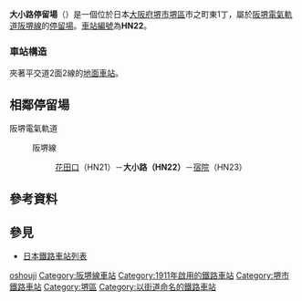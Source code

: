 {{Unreferenced|time=2021-08-03T11:04:38+00:00}}
{{日本車站資訊
|公司色     = #008040
|文字色     = 
|站名       = 大小路停留場
|圖片       = <!-- 檔案不存在 大小路停留場.jpg -->
|圖片說明   = 濱寺站前方向月台（左後）、惠美須町方向月台（右前）
|日文原名   = 大小路
|平假名     = おおしょうじ
|羅馬拼音   = ŌSHŌJI
|電報略號   = 
|所在地     = {{JPN}}[[大阪府|大阪府]][[堺市|堺市]][[堺區|堺區]]市之町東1丁
|座標       = {{coord|34|34|44.50|N|135|28|27.78|E|type:railwaystation_region:JP-27|display=inline,title}}
|車站構造   = 地面車站
|月台配置   = 對向式 2面2線
|啟用年月日 = 1912年（明治45年）12月1日
|廢站年月日 = 
|乘客人數   = 
|上下車人次 = 
|統計年度   = 
|轉車       = 
|備註       = 
|adjacent = {{Adjacent stations|system=阪堺電氣軌道|line=阪堺線|left=花田口|right=宿院|note-left=HN21<br />0.3km|note-mid=<span style="background-color:#ffffff; color:#000000; border:1px solid #000000; text-align:center;"> HN22 </span><br />距離[[惠美須町站|惠美須町]]9.0km<br />距離[[天王寺站|天王寺站前]]8.8km|note-right=HN23<br />0.4km}}
}}
'''大小路停留場'''（{{jpn|j=大小路停留場|hg=おおしょうじていりゅうじょう|rm=Ōshōji teiryūjō|f=y}}）是一個位於日本[[大阪府|大阪府]][[堺市|堺市]][[堺區|堺區]]市之町東1丁，屬於[[阪堺電氣軌道|阪堺電氣軌道]][[阪堺線|阪堺線]]的[[鐵路車站|停留場]]。[[車站編號|車站編號]]為'''HN22'''。

=== 車站構造 ===
夾著平交道2面2線的[[地面車站|地面車站]]。

== 相鄰停留場 ==
; 阪堺電氣軌道
: {{Color|green|■}}阪堺線
:: [[花田口停留場|花田口]]（HN21）－'''大小路（HN22）'''－[[宿院停留場|宿院]]（HN23）

== 參考資料 ==
{{Reflist}}

== 參見 ==
* [[日本鐵路車站列表|日本鐵路車站列表]]

{{阪堺線}}
{{DEFAULTSORT:Oshoji}}
[[Category:日本鐵路車站_O|oshouji]]
[[Category:阪堺線車站|Category:阪堺線車站]]
[[Category:1911年啟用的鐵路車站|Category:1911年啟用的鐵路車站]]
[[Category:堺市鐵路車站|Category:堺市鐵路車站]]
[[Category:堺區|Category:堺區]]
[[Category:以街道命名的鐵路車站|Category:以街道命名的鐵路車站]]